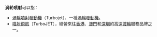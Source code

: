 '''涡轮喷射'''可以指：
*[[渦輪噴射發動機|渦輪噴射發動機]]（Turbojet），一種[[渦輪發動機|渦輪發動機]]。
*[[噴射飛航|噴射飛航]]（TurboJET），經營來往[[香港|香港]]、[[澳門|澳門]]和[[深圳|深圳]]的高速[[渡輪|渡輪]]服務品牌之一。
{{消歧義|cat=四字消歧义}}